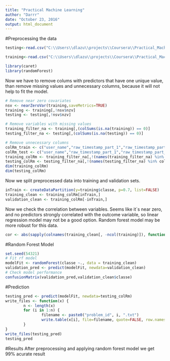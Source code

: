 ```yaml
---
title: "Practical Machine Learning"
author: "Darrr"
date: "October 23, 2016"
output: html_document
---
```

#Preprocessing the data

```r
testing<-read.csv("C:\\Users\\dlazu\\projects\\Coursera\\Practical_Machine_Learning\\pml-testing.csv",row.names=1,na.strings = "NA",header=TRUE)

training<-read.csv("C:\\Users\\dlazu\\projects\\Coursera\\Practical_Machine_Learning\\pml-training.csv",row.names=1,na.strings = "",header=TRUE)

library(caret)
library(randomForest)
```
Now we have to remove colums with predictors that have one unique value, than remove missing values and unnecessary columns, because it will not help to fit the model.
```r
# Remove near zero covariates
nsv <- nearZeroVar(training,saveMetrics=TRUE)
training <- training[,!nsv$nzv]
testing <- testing[,!nsv$nzv]

# Remove variables with missing values
training_filter_na <- training[,(colSums(is.na(training)) == 0)]
testing_filter_na <- testing[,(colSums(is.na(testing)) == 0)]

# Remove unnecessary columns
colRm_train <- c("user_name","raw_timestamp_part_1","raw_timestamp_part_2","cvtd_timestamp","num_window")
colRm_test <- c("user_name","raw_timestamp_part_1","raw_timestamp_part_2","cvtd_timestamp","num_window","problem_id")
training_colRm <- training_filter_na[,!(names(training_filter_na) %in% colRm_train)]
testing_colRm <- testing_filter_na[,!(names(testing_filter_na) %in% colRm_test)]
dim(training_colRm)
dim(testing_colRm)
```
Now we split preprocessed data into training and validation sets.
```r
inTrain <- createDataPartition(y=training$classe, p=0.7, list=FALSE)
training_clean <- training_colRm[inTrain,]
validation_clean <- training_colRm[-inTrain,]
```
Now we check the correlation between variables. Seems like it`s near zero, and no predictors strongly correlated with the outcome variable, so linear regression model may not be a good option. Random forest model may be more robust for this data.

```r
cor <- abs(sapply(colnames(training_clean[, -ncol(training)]), function(x) cor(as.numeric(training_clean[, x]), as.numeric(training_clean$classe), method = "spearman")))
```
#Random Forest Model

```r
set.seed(54321)
# Fit rf model
modelFit <- randomForest(classe ~., data = training_clean)
validation_pred <- predict(modelFit, newdata=validation_clean)
# Check model performance
confusionMatrix(validation_pred,validation_clean$classe)
```

#Prediction
```r
testing_pred <- predict(modelFit, newdata=testing_colRm)
write_files <- function(x) {
        n <- length(x)
        for (i in 1:n) {
                filename <- paste0("problem_id", i, ".txt")
                write.table(x[i], file=filename, quote=FALSE, row.names=FALSE,col.names=FALSE)
        }
}
write_files(testing_pred)
testing_pred
```
#Results
After preprocessing and applying random forest model we get 99% acurate result